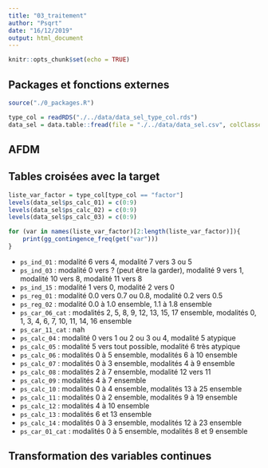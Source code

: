 ```yaml
---
title: "03_traitement"
author: "Psqrt"
date: "16/12/2019"
output: html_document
---
```


```r
knitr::opts_chunk$set(echo = TRUE)
```

## Packages et fonctions externes

```r
source("./0_packages.R")
```

```r
type_col = readRDS("./../data/data_sel_type_col.rds")
data_sel = data.table::fread(file = "./../data/data_sel.csv", colClasses = type_col) %>% as.data.frame()
```

## AFDM



## Tables croisées avec la target

```r
liste_var_factor = type_col[type_col == "factor"]
levels(data_sel$ps_calc_01) = c(0:9)
levels(data_sel$ps_calc_02) = c(0:9)
levels(data_sel$ps_calc_03) = c(0:9)
```

```r
for (var in names(liste_var_factor)[2:length(liste_var_factor)]){
    print(gg_contingence_freq(get("var")))
}
```

* `ps_ind_01` : modalité 6 vers 4, modalité 7 vers 3 ou 5
* `ps_ind_03` : modalité 0 vers ? (peut être la garder), modalité 9 vers 1, modalité 10 vers 8, modalité 11 vers 8
* `ps_ind_15` : modalité 1 vers 0, modalité 2 vers 0
* `ps_reg_01` : modalité 0.0 vers 0.7 ou 0.8, modalité 0.2 vers 0.5
* `ps_reg_02` : modalité 0.0 à 1.0 ensemble, 1.1 à 1.8 ensemble
* `ps_car_06_cat` : modalités 2, 5, 8, 9, 12, 13, 15, 17 ensemble, modalités 0, 1, 3, 4, 6, 7, 10, 11, 14, 16 ensemble
* ` ps_car_11_cat` : nah
* `ps_calc_04` : modalité 0 vers 1 ou 2 ou 3 ou 4, modalité 5 atypique
* `ps_calc_05` : modalité 5 vers tout possible, modalité 6 très atypique
* `ps_calc_06` : modalités 0 à 5 ensemble, modalités 6 à 10 ensemble
* `ps_calc_07` : modalités 0 à 3 ensemble, modalités 4 à 9 ensemble
* `ps_calc_08` : modalités 2 à 7 ensemble, modalité 12 vers 11
* `ps_calc_09` : modalités 4 à 7 ensemble
* `ps_calc_10` : modalités 0 à 4 ensemble, modalités 13 à 25 ensemble
* `ps_calc_11` : modalités 0 à 2 ensemble, modalités 9 à 19 ensemble
* `ps_calc_12` : modalités 4 à 10 ensemble
* `ps_calc_13` : modalités 6 et 13 ensemble
* `ps_calc_14` : modalités 0 à 3 ensemble, modalités 12 à 23 ensemble
* `ps_car_01_cat` : modalités 0 à 5 ensemble, modalités 8 et 9 ensemble




## Transformation des variables continues
